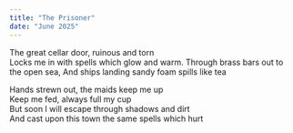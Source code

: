 ```yaml
---
title: "The Prisoner"
date: "June 2025"
---
```


The great cellar door, ruinous and torn<br/>
Locks me in with spells which glow and warm.
Through brass bars out to the open sea,
And ships landing sandy foam spills like tea<br/>

Hands strewn out, the maids keep me up<br/>
Keep me fed, always full my cup<br/>
But soon I will escape through shadows and dirt<br/>
And cast upon this town the same spells which hurt<br/>
